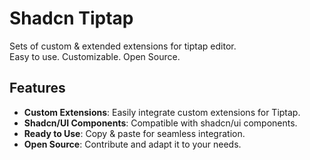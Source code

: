 # Shadcn Tiptap

Sets of custom & extended extensions for tiptap editor.<br />
Easy to use. Customizable. Open Source.  

## Features

- **Custom Extensions**: Easily integrate custom extensions for Tiptap.
- **Shadcn/UI Components**: Compatible with shadcn/ui components.
- **Ready to Use**: Copy & paste for seamless integration.
- **Open Source**: Contribute and adapt it to your needs.

